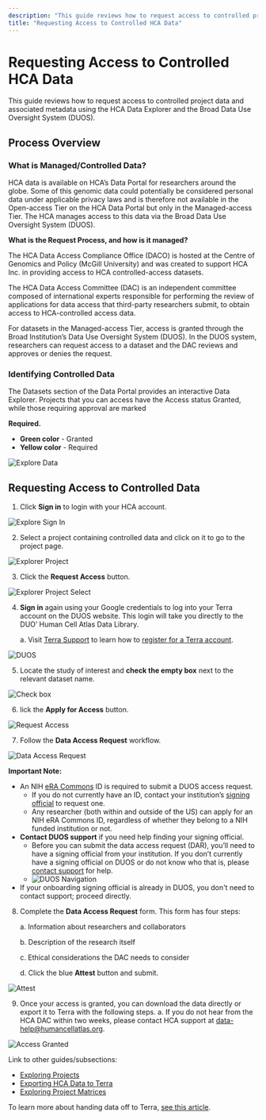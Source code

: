```yaml
---
description: "This guide reviews how to request access to controlled project data and associated metadata using the HCA Data Explorer and the Broad Data Use Oversight System (DUOS)."
title: "Requesting Access to Controlled HCA Data"
---
```


# Requesting Access to Controlled HCA Data

This guide reviews how to request access to controlled project data and associated metadata using the HCA Data Explorer and the Broad Data Use Oversight System (DUOS).

## Process Overview

### What is Managed/Controlled Data?

HCA data is available on HCA’s Data Portal for researchers around the globe. Some of this genomic data could potentially be considered personal data under applicable privacy laws and is therefore not available in the Open-access Tier on the HCA Data Portal but only in the Managed-access Tier. The HCA manages access to this data via the Broad Data Use Oversight System (DUOS).

**What is the Request Process, and how is it managed?**

The HCA Data Access Compliance Office (DACO) is hosted at the Centre of Genomics and Policy (McGill University) and was created to support HCA Inc. in providing access to HCA controlled-access datasets.

The HCA Data Access Committee (DAC) is an independent committee composed of international experts responsible for performing the review of applications for data access that third-party researchers submit, to obtain access to HCA-controlled access data.

For datasets in the Managed-access Tier, access is granted through the Broad Institution’s Data Use Oversight System (DUOS). In the DUOS system, researchers can request access to a dataset and the DAC reviews and approves or denies the request.

### Identifying Controlled Data

The Datasets section of the Data Portal provides an interactive Data Explorer. Projects that you can access have the Access status Granted, while those requiring approval are marked

**Required.**

- **Green color** - Granted
- **Yellow color** - Required

![Explore Data](/hca-bio-networks/guides/explore-data.png)

## Requesting Access to Controlled Data

1. Click **Sign in** to login with your HCA account.

![Explore Sign In](/hca-bio-networks/guides/explore-sign-in.png)

2. Select a project containing controlled data and click on it to go to the project page.

![Explorer Project](/hca-bio-networks/guides/explorer-project.png)

3. Click the **Request Access** button.

![Explorer Project Select](/hca-bio-networks/guides/explorer-project-select.png)

4. **Sign in** again using your Google credentials to log into your Terra account on the DUOS website. This login will take you directly to the DUO’ Human Cell Atlas Data Library.

   a. Visit [Terra Support](https://support.terra.bio/hc/en-us) to learn how to [register for a Terra account](https://support.terra.bio/hc/en-us/articles/360028235911-How-to-register-on-Terra-Google-SSO).

![DUOS](/hca-bio-networks/guides/duos.png)

5. Locate the study of interest and **check the empty box** next to the relevant dataset name.

![Check box](/hca-bio-networks/guides/text-box.png)

6. lick the **Apply for Access** button.

![Request Access](/hca-bio-networks/guides/request-access.png)

7. Follow the **Data Access Request** workflow.

![Data Access Request](/hca-bio-networks/guides/data-access-request.png)

**Important Note:**

- An NIH [eRA Commons](https://www.era.nih.gov/register-accounts/understanding-era-commons-accounts.htm) ID is required to submit a DUOS access request. 
   - If you do not currently have an ID, contact your institution’s [signing official](https://www.era.nih.gov/erahelp/Commons/Commons/roles/SO.htm) to request one.
   - Any researcher (both within and outside of the US) can apply for an NIH eRA Commons ID, regardless of whether they belong to a NIH funded institution or not. 
- **Contact DUOS support** if you need help finding your signing official.
   - Before you can submit the data access request (DAR), you’ll need to have a signing official from your institution. If you don’t currently have a signing official on DUOS or do not know who that is, please [contact support](https://broad-duos.zendesk.com/hc/en-us/requests/new) for help.
   - ![DUOS Navigation](/hca-bio-networks/guides/duos-nav.png)
- If your onboarding signing official is already in DUOS, you don't need to contact support; proceed directly.

8. Complete the **Data Access Request** form. This form has four steps:

   a. Information about researchers and collaborators

   b. Description of the research itself

   c. Ethical considerations the DAC needs to consider

   d. Click the blue **Attest** button and submit.

![Attest](/hca-bio-networks/guides/attest.png)

9. Once your access is granted, you can download the data directly or export it to Terra with the following steps.
   a. If you do not hear from the HCA DAC within two weeks, please contact HCA support at [data-help@humancellatlas.org](mailto:data-help@humancellatlas.org).

![Access Granted](/hca-bio-networks/guides/explorer-project-ag.png)

Link to other guides/subsections:
- [Exploring Projects](https://data.humancellatlas.org/guides)
- [Exporting HCA Data to Terra](https://data.humancellatlas.org/guides/consumer-vignettes/export-to-terra)
- [Exploring Project Matrices](https://data.humancellatlas.org/guides/consumer-vignettes/matrices)

To learn more about handing data off to Terra, [see this article](https://data.humancellatlas.org/guides/consumer-vignettes/export-to-terra).

